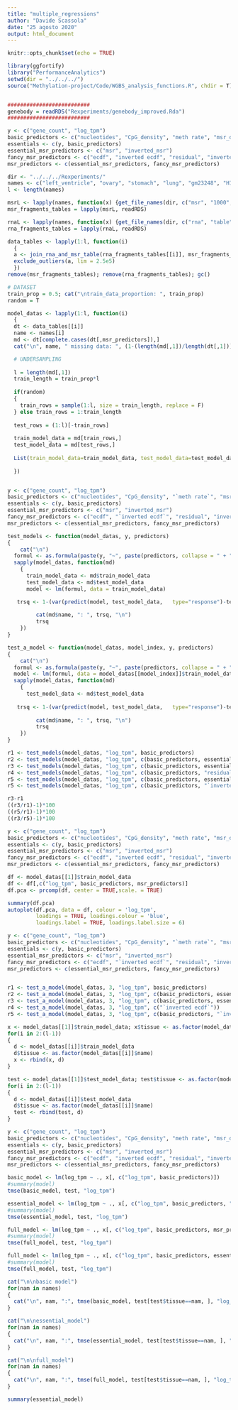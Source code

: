 ```yaml
---
title: "multiple_regressions"
author: "Davide Scassola"
date: "25 agosto 2020"
output: html_document
---
```


```r
knitr::opts_chunk$set(echo = TRUE)
```



```r
library(ggfortify)
library("PerformanceAnalytics")
setwd(dir = "../../../")
source("Methylation-project/Code/WGBS_analysis_functions.R", chdir = T)


##########################
genebody = readRDS("Rexperiments/genebody_improved.Rda")
##########################

y <- c("gene_count", "log_tpm")
basic_predictors <- c("nucleotides", "CpG_density", "meth rate", "msr_density")
essentials <- c(y, basic_predictors)
essential_msr_predictors <- c("msr", "inverted_msr")
fancy_msr_predictors <- c("ecdf", "inverted ecdf", "residual", "inverted_residual")
msr_predictors <- c(essential_msr_predictors, fancy_msr_predictors)
```


```r
dir <- "../../../Rexperiments/"
names <- c("left_ventricle", "ovary", "stomach", "lung", "gm23248", "H1", "K562")
l <- length(names)

msrL <- lapply(names, function(x) {get_file_names(dir, c("msr", "1000", x), T)[1] })
msr_fragments_tables = lapply(msrL, readRDS)

rnaL <- lapply(names, function(x) {get_file_names(dir, c("rna", "table", "1000", x), T)[1] })
rna_fragments_tables = lapply(rnaL, readRDS)

data_tables <- lapply(1:l, function(i)
  {
  a <- join_rna_and_msr_table(rna_fragments_tables[[i]], msr_fragments_tables[[i]])
  exclude_outliers(a, lim = 2.5e5)
  }) 
remove(msr_fragments_tables); remove(rna_fragments_tables); gc()
```



```r
# DATASET
train_prop = 0.5; cat("\ntrain_data_proportion: ", train_prop)
random = T

model_datas <- lapply(1:l, function(i)
  {
  dt <- data_tables[[i]]
  name <- names[i]
  md <- dt[complete.cases(dt[,msr_predictors]),]
  cat("\n", name, " missing data: ", (1-(length(md[,1])/length(dt[,1])))*100, "%")

  # UNDERSAMPLING
  
  l = length(md[,1])
  train_length = train_prop*l
  
  if(random) 
  {
    train_rows = sample(1:l, size = train_length, replace = F)
  } else train_rows = 1:train_length
  
  test_rows = (1:l)[-train_rows]
  
  train_model_data = md[train_rows,]
  test_model_data = md[test_rows,]
  
  List(train_model_data=train_model_data, test_model_data=test_model_data, name=name)
  
  })


y <- c("gene_count", "log_tpm")
basic_predictors <- c("nucleotides", "CpG_density", "`meth rate`", "msr_density")
essentials <- c(y, basic_predictors)
essential_msr_predictors <- c("msr", "inverted_msr")
fancy_msr_predictors <- c("ecdf", "`inverted ecdf`", "residual", "inverted_residual")
msr_predictors <- c(essential_msr_predictors, fancy_msr_predictors)

```




```r


test_models <- function(model_datas, y, predictors)
{
    cat("\n")
  formul <- as.formula(paste(y, "~", paste(predictors, collapse = " + ")))
  sapply(model_datas, function(md)
    {
      train_model_data <- md$train_model_data
      test_model_data <- md$test_model_data
      model <- lm(formul, data = train_model_data)

   trsq <- 1-(var(predict(model, test_model_data,   type="response")-test_model_data$log_tpm))/var(test_model_data$log_tpm)
   
         cat(md$name, ": ", trsq, "\n")
         trsq
    })
}

test_a_model <- function(model_datas, model_index, y, predictors)
{
    cat("\n")
  formul <- as.formula(paste(y, "~", paste(predictors, collapse = " + ")))
  model <- lm(formul, data = model_datas[[model_index]]$train_model_data)
  sapply(model_datas, function(md)
    {
      test_model_data <- md$test_model_data
      
   trsq <- 1-(var(predict(model, test_model_data,   type="response")-test_model_data$log_tpm))/var(test_model_data$log_tpm)
   
         cat(md$name, ": ", trsq, "\n")
         trsq
    })
}


```


```r
r1 <- test_models(model_datas, "log_tpm", basic_predictors)
r2 <- test_models(model_datas, "log_tpm", c(basic_predictors, essential_msr_predictors))
r3 <- test_models(model_datas, "log_tpm", c(basic_predictors, essential_msr_predictors, fancy_msr_predictors))
r4 <- test_models(model_datas, "log_tpm", c(basic_predictors, "residual"))
r5 <- test_models(model_datas, "log_tpm", c(basic_predictors, essential_msr_predictors, "ecdf"))
r5 <- test_models(model_datas, "log_tpm", c(basic_predictors, "`inverted ecdf`"))


```

```r
r3-r1
((r3/r1)-1)*100
((r5/r1)-1)*100
((r3/r5)-1)*100
```

```r
y <- c("gene_count", "log_tpm")
basic_predictors <- c("nucleotides", "CpG_density", "meth rate", "msr_density")
essentials <- c(y, basic_predictors)
essential_msr_predictors <- c("msr", "inverted_msr")
fancy_msr_predictors <- c("ecdf", "inverted ecdf", "residual", "inverted_residual")
msr_predictors <- c(essential_msr_predictors, fancy_msr_predictors)

df <- model_datas[[1]]$train_model_data
df <- df[,c("log_tpm", basic_predictors, msr_predictors)]
df.pca <- prcomp(df, center = TRUE,scale. = TRUE)

summary(df.pca)
autoplot(df.pca, data = df, colour = 'log_tpm',
         loadings = TRUE, loadings.colour = 'blue',
         loadings.label = TRUE, loadings.label.size = 6)

```



```r

y <- c("gene_count", "log_tpm")
basic_predictors <- c("nucleotides", "CpG_density", "`meth rate`", "msr_density")
essentials <- c(y, basic_predictors)
essential_msr_predictors <- c("msr", "inverted_msr")
fancy_msr_predictors <- c("ecdf", "`inverted ecdf`", "residual", "inverted_residual")
msr_predictors <- c(essential_msr_predictors, fancy_msr_predictors)


r1 <- test_a_model(model_datas, 3, "log_tpm", basic_predictors)
r2 <- test_a_model(model_datas, 3, "log_tpm", c(basic_predictors, essential_msr_predictors))
r3 <- test_a_model(model_datas, 3, "log_tpm", c(basic_predictors, essential_msr_predictors, fancy_msr_predictors))
r4 <- test_a_model(model_datas, 3, "log_tpm", c("`inverted ecdf`"))
r5 <- test_a_model(model_datas, 3, "log_tpm", c(basic_predictors, "`inverted ecdf`"))

```


```r

x <- model_datas[[1]]$train_model_data; x$tissue <- as.factor(model_datas[[1]]$name)
for(i in 2:(l-1))
{
  d <- model_datas[[i]]$train_model_data
  d$tissue <- as.factor(model_datas[[i]]$name)
  x <- rbind(x, d)
}

test <- model_datas[[1]]$test_model_data; test$tissue <- as.factor(model_datas[[1]]$name)
for(i in 2:(l-1))
{
  d <- model_datas[[i]]$test_model_data
  d$tissue <- as.factor(model_datas[[i]]$name)
  test <- rbind(test, d)
}

```

```r
y <- c("gene_count", "log_tpm")
basic_predictors <- c("nucleotides", "CpG_density", "meth rate", "msr_density")
essentials <- c(y, basic_predictors)
essential_msr_predictors <- c("msr", "inverted_msr")
fancy_msr_predictors <- c("ecdf", "inverted ecdf", "residual", "inverted_residual")
msr_predictors <- c(essential_msr_predictors, fancy_msr_predictors)

basic_model <- lm(log_tpm ~ ., x[, c("log_tpm", basic_predictors)])
#summary(model)
tmse(basic_model, test, "log_tpm")

essential_model <- lm(log_tpm ~ ., x[, c("log_tpm", basic_predictors, "inverted ecdf")])
#summary(model)
tmse(essential_model, test, "log_tpm")

full_model <- lm(log_tpm ~ ., x[, c("log_tpm", basic_predictors, msr_predictors)])
#summary(model)
tmse(full_model, test, "log_tpm")

full_model <- lm(log_tpm ~ ., x[, c("log_tpm", basic_predictors, essential_msr_predictors, "ecdf", "inverted ecdf")])
#summary(model)
tmse(full_model, test, "log_tpm")
```

```r
cat("\n\nbasic model")
for(nam in names)
{
  cat("\n", nam, ":", tmse(basic_model, test[test$tissue==nam, ], "log_tpm"))
}

cat("\n\nessential_model")
for(nam in names)
{
  cat("\n", nam, ":", tmse(essential_model, test[test$tissue==nam, ], "log_tpm"))
}

cat("\n\nfull_model")
for(nam in names)
{
  cat("\n", nam, ":", tmse(full_model, test[test$tissue==nam, ], "log_tpm"))
}

```

```r
summary(essential_model)

```